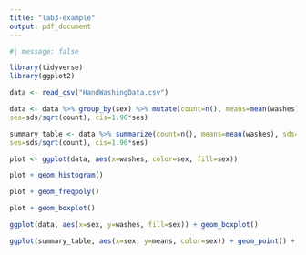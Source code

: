 ```yaml
---
title: "lab3-example"
output: pdf_document
---
```


```r
#| message: false

library(tidyverse)
library(ggplot2)

data <- read_csv("HandWashingData.csv")

```

```r

data <- data %>% group_by(sex) %>% mutate(count=n(), means=mean(washes), sds=sd(washes),
ses=sds/sqrt(count), cis=1.96*ses)

```

```r

summary_table <- data %>% summarize(count=n(), means=mean(washes), sds=sd(washes),
ses=sds/sqrt(count), cis=1.96*ses)

```

```r
plot <- ggplot(data, aes(x=washes, color=sex, fill=sex))

plot + geom_histogram()

```

```r

plot + geom_freqpoly()

```
```r
plot + geom_boxplot()
```
```r
ggplot(data, aes(x=sex, y=washes, fill=sex)) + geom_boxplot()

```

```r

ggplot(summary_table, aes(x=sex, y=means, color=sex)) + geom_point() + geom_errorbar(aes(ymin=means-cis, ymax=means+cis))

```
